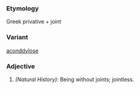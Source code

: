 ===Etymology===
Greek privative + joint
===Variant===
[[aconddylose]]
===Adjective===
#''(Natural History):'' Being without joints; jointless.